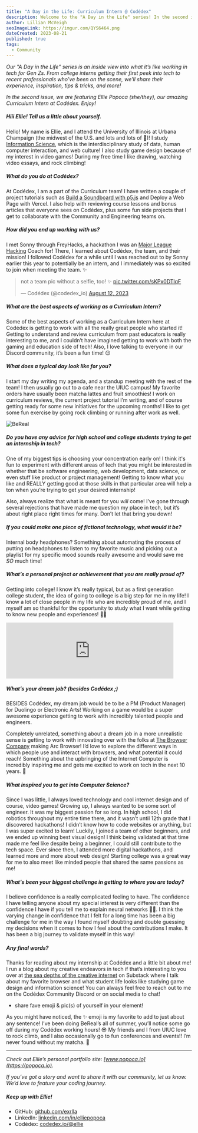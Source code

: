 ```yaml
---
title: "A Day in the Life: Curriculum Intern @ Codédex"
description: Welcome to the "A Day in the Life" series! In the second issue, we are spotlighting Ellie Popoca, an Information Science and Game Design major at the University of Illinoise Urbana-Champaign and an ex-Major League Hacking (MLH) coach, and our wonderful Curriculum Intern at Codédex this summer. ✨
author: Lillian McVeigh
seoImageLink: https://imgur.com/QYS6464.png
dateCreated: 2023-08-21
published: true
tags:
  - Community
---
```


_Our "A Day in the Life" series is an inside view into what it’s like working in tech for Gen Zs. From college interns getting their first peek into tech to recent professionals who’ve been on the scene, we’ll share their experience, inspiration, tips & tricks, and more!_

_In the second issue, we are featuring Ellie Popoca (she/they), our amazing Curriculum Intern at Codédex. Enjoy!_

##### Hiii Ellie! Tell us a little about yourself.

Hello! My name is Ellie, and I attend the University of Illinois at Urbana Champaign (the midwest of the U.S. and lots and lots of 🌽)! I study [Information Science](https://ischool.illinois.edu), which is the interdisciplinary study of data, human computer interaction, and web culture! I also study game design because of my interest in video games! During my free time I like drawing, watching video essays, and rock climbing! 

##### What do you do at Codédex?

At Codédex, I am a part of the Curriculum team! I have written a couple of project tutorials such as [Build a Soundboard with p5.js](https://www.codedex.io/projects/build-an-interactive-soundboard-with-p5js) and Deploy a Web Page with Vercel. I also help with reviewing course lessons and bonus articles that everyone sees on Codédex, plus some fun side projects that I get to collaborate with the Community and Engineering teams on.

##### How did you end up working with us?

I met Sonny through FreyHacks, a hackathon I was an [Major League Hacking](https://mlh.io) Coach for! There, I learned about Codédex, the team, and their mission! I followed Codédex for a while until I was reached out to by Sonny earlier this year to potentially be an intern, and I immediately was so excited to join when meeting the team. ✨

<blockquote className="twitter-tweet"><p lang="en" dir="ltr">not a team pic without a selfie, too! ✨ <a href="https://t.co/sKPx0DTlqF">pic.twitter.com/sKPx0DTlqF</a></p>&mdash; Codédex (@codedex_io) <a href="https://twitter.com/codedex_io/status/1690405384287121410?ref_src=twsrc%5Etfw">August 12, 2023</a></blockquote> <script async src="https://platform.twitter.com/widgets.js" charset="utf-8"></script>

##### What are the best aspects of working as a Curriculum Intern?

Some of the best aspects of working as a Curriculum Intern here at Codédex is getting to work with all the really great people who started it! Getting to understand and review curriculum from past educators is really interesting to me, and I couldn’t have imagined getting to work with both the gaming and education side of tech! Also, I love talking to everyone in our Discord community, it’s been a fun time! 😌

##### What does a typical day look like for you?

I start my day writing my agenda, and a standup meeting with the rest of the team! I then usually go out to a cafe near the UIUC campus! My favorite orders have usually been matcha lattes and fruit smoothies! I work on curriculum reviews, the current project tutorial I’m writing, and of course getting ready for some new initiatives for the upcoming months! I like to get some fun exercise by going rock climbing or running after work as well. 

![BeReal](https://imgur.com/Q9km4Fg.png)

##### Do you have any advice for high school and college students trying to get an internship in tech?

One of my biggest tips is choosing your concentration early on! I think it's fun to experiment with different areas of tech that you might be interested in whether that be software engineering, web development, data science, or even stuff like product or project management! Getting to know what you like and REALLY getting good at those skills in that particular area will help a ton when you’re trying to get your desired internship! 

Also, always realize that what is meant for you _will_ come! I’ve gone through several rejections that have made me question my place in tech, but it’s about right place right times for many. Don’t let that bring you down! 

##### If you could make one piece of fictional technology, what would it be?
Internal body headphones? Something about automating the process of putting on headphones to listen to my favorite music and picking out a playlist for my specific mood sounds really awesome and would save me _SO_ much time! 

##### What’s a personal project or achievement that you are really proud of?
Getting into college! I know it’s really typical, but as a first generation college student, the idea of going to college is a big step for me in my life! I know a lot of close people in my life who are incredibly proud of me, and I myself am so thankful for the opportunity to study what I want while getting to know new people and experiences! 🎒💖

<iframe style={{borderRadius: "12px"}} src="https://open.spotify.com/embed/playlist/2zpEtzNJAmLL2CEaZh9Fpx?utm_source=generator&theme=0" width="90%" height="152" frameBorder="0" allowfullscreen="" allow="autoplay; clipboard-write; encrypted-media; fullscreen; picture-in-picture" loading="lazy"></iframe>

##### What’s your dream job? (besides Codédex ;)

BESIDES Codédex, my dream job would be to be a PM (Product Manager) for Duolingo or Electronic Arts! Working on a game would be a super awesome experience getting to work with incredibly talented people and engineers. 

Completely unrelated, something about a dream job in a more unrealistic sense is getting to work with innovating over with the folks at [The Browser Company](https://thebrowser.company) making Arc Browser! I’d love to explore the different ways in which people use and interact with browsers, and what potential it could reach! Something about the upbringing of the Internet Computer is incredibly inspiring me and gets me excited to work on tech in the next 10 years. 🚀

##### What inspired you to get into Computer Science?

Since I was little, I always loved technology and cool internet design and of course, video games! Growing up, I always wanted to be some sort of engineer. It was my biggest passion for so long. In high school, I did robotics throughout my entire time there, and it wasn’t until 12th grade that I discovered hackathons! I didn’t know how to code websites or anything, but I was super excited to learn! Luckily, I joined a team of other beginners, and we ended up winning best visual design! I think being validated at that time made me feel like despite being a beginner, I could still contribute to the tech space. Ever since then, I attended more digital hackathons, and learned more and more about web design! Starting college was a great way for me to also meet like minded people that shared the same passions as me! 

##### What's been your biggest challenge in getting to where you are today?
I believe confidence is a really complicated feeling to have. The confidence I have telling anyone about my special interest is very different than the confidence I have if you tell me to explain neural networks 😵‍💫. I think the varying change in confidence that I felt for a long time has been a big challenge for me in the way I found myself doubting and double guessing my decisions when it comes to how I feel about the contributions I make. It has been a big journey to validate myself in this way! 

##### Any final words?

Thanks for reading about my internship at Codédex and a little bit about me! I run a blog about my creative endeavors in tech if that’s interesting to you over at [the sea depths of the creative internet](https://jelliefish.substack.com/) on Substack where I talk about my favorite browser and what student life looks like studying game design and information science! You can always feel free to reach out to me on the Codédex Community Discord or on social media to chat! 
 
+ share fave emoji & pic(s) of yourself in your element!

As you might have noticed, the ✨ emoji is my favorite to add to just about any sentence! I’ve been doing BeReal’s all of summer, you’ll notice some go off during my Codédex working hours! 😎 My friends and I from UIUC love to rock climb, and I also occasionally go to fun conferences and events!! I’m never found without my matcha. 🍵

---

_Check out Ellie’s personal portfolio site: ​​​​[www.popoca.io](https://popoca.io)._

_If you’ve got a story and want to share it with our community, let us know. We’d love to feature your coding journey._

##### Keep up with Ellie!

- GitHub: [github.com/exrlla](https://github.com/exrlla)
- LinkedIn: [linkedin.com/in/elliepopoca](https://www.linkedin.com/in/elliepopoca)
- Codédex: [codedex.io/@ellie](https://www.codedex.io/@ellie)
